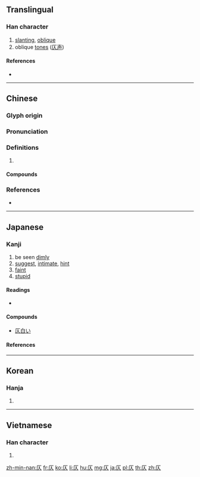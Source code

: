 {{character info/new}}
{{also|지}}
==Translingual==

===Han character===
{{Han char|rn=9|rad=人|as=02|sn=4|four=71280|canj=MO|ids=⿸厂人}}

# [[slanting]], [[oblique]]
# oblique [[tone]]s ([[仄声]])

====References====
* {{Han ref|kx=0091.120|dkj=00352|dj=0193.040|hdz=10103.070|uh=4EC4|ud=20164|bh=A4B7|bd=42167}}

----

==Chinese==
{{zh-forms}}

===Glyph origin===
{{Han etym}}

===Pronunciation===
{{zh-pron
|m=zè
|c=zak1
|mn=cheh
|mc=y
|oc=y
|cat=a,n
}}

===Definitions===
{{zh-hanzi}}

# {{rfdef|zh}}

====Compounds====
{{zh-der|仄媚|仄日|仄目|仄目而視|仄聞|仄聲|仄行|仄起體|仄韻|偪仄|平仄|搜揚仄陋|明揚仄陋|歉仄|赤仄|逼仄}}

===References===
* {{R:twedu|A00077}}

----

==Japanese==

===Kanji===
{{ja-kanji|grade=uc|rs=人02}}

# be seen [[dimly]]
# [[suggest]], [[intimate]], [[hint]]
# [[faint]]
# [[stupid]]

====Readings====
* {{ja-readings|on=[[そく]] (soku), [[しょく]] (shoku), [[しき]] (shiki)|kun=[[かたむく]] (katamuku), [[ほのか]] (honoka)}}

====Compounds====
* [[仄白い]]

====References====
{{ja-kref
|jis=503C
|ku=4828
|shift=98BA
|euc=D0BC
|freq=''not ranked''
|nelson=815
|newnelson=107
|halpern=2946
|kld=''not listed''
|heisig=2153
|tuttle=2p2.1
}}

----

==Korean==

===Hanja===
{{ko-hanja|hangeul=측|rv=cheuk|mr=ch'ŭk}}

# {{defn|lang=ko|sort=人02}}

----

==Vietnamese==

===Han character===
{{vi-hantu|[[trắc]]|rs=人02}}

# {{defn|lang=vi|sort=人02}}

[[zh-min-nan:仄]]
[[fr:仄]]
[[ko:仄]]
[[li:仄]]
[[hu:仄]]
[[mg:仄]]
[[ja:仄]]
[[pl:仄]]
[[th:仄]]
[[zh:仄]]